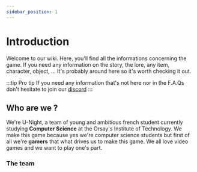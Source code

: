 ```yaml
---
sidebar_position: 1
---
```


# Introduction

Welcome to our wiki. Here, you'll find all the informations concerning the game. If you need any information on the story, the lore, any item, character, object, ... It's probably around here so it's worth checking it out.

:::tip Pro tip
If you need any information that's not here nor in the F.A.Qs don't hesitate to join our [discord](https://discord.gg/6nQ94UkA32)
:::

## Who are we ? 
We're U-Night, a team of young and ambitious french student currently studying **Computer Science** at the Orsay's Institute of Technology.
We make this game because yes we're computer science students but first of all we're **gamers** that what drives us to make this game. We all love video games and we want to play one's part.

### The team

<div style={{
    display: "flex"
}}>
    <TeamMember userName="NeyZzO" displayName="NeyZzO - Eliott" title="Developer" socials={{github: "https://github.com/NeyZzO"}}/>
    <TeamMember userName="ScreanDev" displayName="Screan - Lucas" title="Developer & sound design" socials={{github: "https://github.com/ScreanDev"}}/>
    <TeamMember userName="NeyZzO" displayName="NeyZzO - Eliott" title="Developer" socials={{github: "https://github.com/NeyZzO"}}/>
    <TeamMember userName="NeyZzO" displayName="NeyZzO - Eliott" title="Developer" socials={{github: "https://github.com/NeyZzO"}}/>
    <TeamMember userName="NeyZzO" displayName="NeyZzO - Eliott" title="Developer" socials={{github: "https://github.com/NeyZzO"}}/>
</div>

